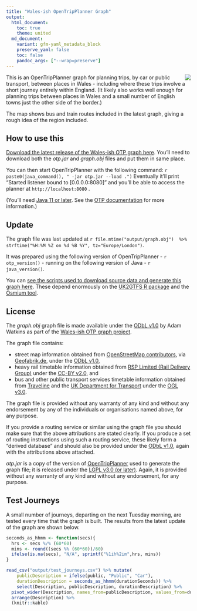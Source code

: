 ```yaml
---
title: "Wales-ish OpenTripPlanner Graph"
output:
  html_document:
    toc: true
    theme: united
  md_document:
    variant: gfm-yaml_metadata_block
    preserve_yaml: false
    toc: false
    pandoc_args: ["--wrap=preserve"]
---
```


![](map.png){data-external="1" style="float:right;"}

This is an OpenTripPlanner graph for planning trips, by car or public transport, between places in Wales - including where these trips involve a short journey entirely within England. (It likely also works well enough for planning trips between places in Wales and a small number of English towns just the other side of the border.)

The map shows bus and train routes included in the latest graph, giving a rough idea of the region included.

## How to use this

[Download the latest release of the Wales-ish OTP graph here](https://github.com/stupidpupil/wales_ish_otp_graph/releases/latest). You'll need to download both the *otp.jar* and *graph.obj* files and put them in same place.

You can then start OpenTripPlanner with the following command:
``r paste0(java_command(), " -jar otp.jar --load .")``{style="white-space:normal;"} Eventually it'll print "Started listener bound to [0.0.0.0:8080]" and you'll be able to access the planner at `http://localhost:8080` .

(You'll need [Java 11 or later](https://adoptopenjdk.net/). See the [OTP documentation](http://docs.opentripplanner.org/en/latest/) for more information.)

## Update
The graph file was last updated at `r file.mtime("output/graph.obj")  %>% strftime("%H:%M %Z on %d %B %Y", tz="Europe/London")`.

It was prepared using the following version of OpenTripPlanner - ``r otp_version()``{style="white-space:normal;"} - running on the following version of Java - ``r java_version()``.

You can [see the scripts used to download source data and generate this graph here](https://github.com/stupidpupil/wales_ish_otp_graph). These depend enormously on the [UK2GTFS R package](https://itsleeds.github.io/UK2GTFS/) and the [Osmium tool](https://osmcode.org/osmium-tool/).

## License
The *graph.obj* graph file is made available under the [ODbL v1.0](https://opendatacommons.org/licenses/odbl/1-0/) by Adam Watkins as part of the [Wales-ish OTP graph project](https://stupidpupil.github.io/wales_ish_otp_graph).

The graph file contains:

- street map information obtained from [OpenStreetMap contributors](https://www.openstreetmap.org/copyright), via [Geofabrik.de](https://download.geofabrik.de/europe/great-britain.html), under the [ODbL v1.0](https://opendatacommons.org/licenses/odbl/1-0/),
- heavy rail timetable information obtained from [RSP Limited (Rail Delivery Group)](http://data.atoc.org/) under the [CC-BY v2.0](https://creativecommons.org/licenses/by/2.0/uk/legalcode), and
- bus and other public transport services timetable information obtained from [Traveline](https://www.travelinedata.org.uk/traveline-open-data/traveline-national-dataset/) and the [UK Department for Transport](https://data.bus-data.dft.gov.uk/) under the [OGL v3.0](https://www.nationalarchives.gov.uk/doc/open-government-licence/version/3/).

The graph file is provided without any warranty of any kind and without any endorsement by any of the individuals or organisations named above, for any purpose.

If you provide a routing service or similar using the graph file you should make sure that the above attributions are stated clearly. If you produce a set of routing instructions using such a routing service, these likely form a "derived database" and should also be provided under the [ODbL v1.0](https://opendatacommons.org/licenses/odbl/1-0/), again with the attributions above attached.

*otp.jar* is a copy of the version of [OpenTripPlanner](https://github.com/opentripplanner/OpenTripPlanner) used to generate the graph file; it is released under the [LGPL v3.0 (or later)](https://opensource.org/licenses/LGPL-3.0). Again, it is provided without any warranty of any kind and without any endorsement, for any purpose.

## Test Journeys

A small number of journeys, departing on the next Tuesday morning, are tested every time that the graph is built. The results from the latest update of the graph are shown below.

```r

seconds_as_hhmm <- function(secs){
  hrs <- secs %/% (60*60)
  mins <- round((secs %% (60*60))/60)
  ifelse(is.na(secs), "N/A", sprintf("%1ih%2im",hrs, mins))
}

read_csv("output/test_journeys.csv") %>% mutate(
    publicDescription = ifelse(public, "Public", "Car"),
    durationDescription = seconds_as_hhmm(durationSeconds)) %>%
    select(Description, publicDescription, durationDescription) %>%
  pivot_wider(Description, names_from=publicDescription, values_from=durationDescription) %>%
  arrange(Description) %>%
  (knitr::kable)

```